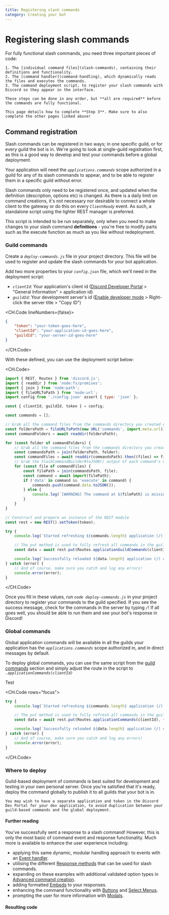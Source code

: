 ```yaml
---
title: Registering slash commands
category: Creating your bot
---
```


# Registering slash commands

<Alert title="Read first!" type="info">
	For fully functional slash commands, you need three important pieces of code:

	1. The [individual command files](slash-commands), containing their definitions and functionality.
	2. The [command handler](command-handling), which dynamically reads the files and executes the commands.
	3. The command deployment script, to register your slash commands with Discord so they appear in the interface.

	These steps can be done in any order, but **all are required** before the commands are fully functional.

	This page details how to complete **Step 3**. Make sure to also complete the other pages linked above!
</Alert>

## Command registration

Slash commands can be registered in two ways; in one specific guild, or for every guild the bot is in. We're going to look at single-guild registration first, as this is a good way to develop and test your commands before a global deployment.

Your application will need the _`applications.commands`_ scope authorized in a guild for any of its slash commands to appear, and to be able to register them in a specific guild without error.

Slash commands only need to be registered once, and updated when the definition (description, options etc) is changed. As there is a daily limit on command creations, it's not necessary nor desirable to connect a whole client to the gateway or do this on every _`ClientReady`_ event. As such, a standalone script using the lighter REST manager is preferred.

This script is intended to be run separately, only when you need to make changes to your slash command **definitions** - you're free to modify parts such as the execute function as much as you like without redeployment.

### Guild commands

Create a _`deploy-commands.js`_ file in your project directory. This file will be used to register and update the slash commands for your bot application.

Add two more properties to your _`config.json`_ file, which we'll need in the deployment script:

- _`clientId`_: Your application's client id ([Discord Developer Portal](https://discord.com/developers/applications) > "General Information" > application id)
- _`guildId`_: Your development server's id ([Enable developer mode](https://support.discord.com/hc/en-us/articles/206346498) > Right-click the server title > "Copy ID")

<CH.Code lineNumbers={false}>

```json
{
	"token": "your-token-goes-here",
	"clientId": "your-application-id-goes-here",
	"guildId": "your-server-id-goes-here"
}
```

</CH.Code>

With these defined, you can use the deployment script below:

<CH.Code>

```js deploy-commands.js
import { REST, Routes } from 'discord.js';
import { readdir } from 'node:fs/promises';
import { join } from 'node:path';
import { fileURLToPath } from 'node:url';
import config from './config.json' assert { type: 'json' };

const { clientId, guildId, token } = config;

const commands = [];

// Grab all the command files from the commands directory you created earlier
const foldersPath = fileURLToPath(new URL('commands', import.meta.url));
const commandFolders = await readdir(foldersPath);

for (const folder of commandFolders) {
	// Grab all the command files from the commands directory you created earlier
	const commandsPath = join(foldersPath, folder);
	const commandFiles = await readdir(commandsPath).then((files) => files.filter((file) => file.endsWith('.js')));
	// Grab the SlashCommandBuilder#toJSON() output of each command's data for deployment
	for (const file of commandFiles) {
		const filePath = join(commandsPath, file);
		const command = await import(filePath);
		if ('data' in command && 'execute' in command) {
			commands.push(command.data.toJSON());
		} else {
			console.log(`[WARNING] The command at ${filePath} is missing a required "data" or "execute" property.`);
		}
	}
}

// Construct and prepare an instance of the REST module
const rest = new REST().setToken(token);

try {
	console.log(`Started refreshing ${commands.length} application (/) commands.`);

	// The put method is used to fully refresh all commands in the guild with the current set
	const data = await rest.put(Routes.applicationGuildCommands(clientId, guildId), { body: commands });

	console.log(`Successfully reloaded ${data.length} application (/) commands.`);
} catch (error) {
	// And of course, make sure you catch and log any errors!
	console.error(error);
}
```

</CH.Code>

Once you fill in these values, run _`node deploy-commands.js`_ in your project directory to register your commands to the guild specified. If you see the success message, check for the commands in the server by typing _`/`_! If all goes well, you should be able to run them and see your bot's response in Discord!

### Global commands

Global application commands will be available in all the guilds your application has the _`applications.commands`_ scope authorized in, and in direct messages by default.

To deploy global commands, you can use the same script from the [guild commands](#guild-commands) section and simply adjust the route in the script to _`.applicationCommands(clientId)`_

Test

<CH.Code rows="focus">

```js focus=5
try {
	console.log(`Started refreshing ${commands.length} application (/) commands.`);

	// The put method is used to fully refresh all commands in the guild with the current set
	const data = await rest.put(Routes.applicationCommands(clientId), { body: commands });

	console.log(`Successfully reloaded ${data.length} application (/) commands.`);
} catch (error) {
	// And of course, make sure you catch and log any errors!
	console.error(error);
}
```

</CH.Code>

### Where to deploy

<Alert title="Tip" type="success">
	Guild-based deployment of commands is best suited for development and testing in your own personal server. Once you're satisfied that it's ready, deploy the command globally to publish it to all guilds that your bot is in.

	You may wish to have a separate application and token in the Discord Dev Portal for your dev application, to avoid duplication between your guild-based commands and the global deployment.
</Alert>

#### Further reading

You've successfully sent a response to a slash command! However, this is only the most basic of command event and response functionality. Much more is available to enhance the user experience including:

- applying this same dynamic, modular handling approach to events with an [Event handler](./event-handling).
- utilising the different [Response methods](../slash-commands/response-methods) that can be used for slash commands.
- expanding on these examples with additional validated option types in [Advanced command creation](../slash-commands/advanced-creation).
- adding formatted [Embeds](../popular-topics/embeds) to your responses.
- enhancing the command functionality with [Buttons](../interactions/buttons) and [Select Menus](../interactions/select-menus).
- prompting the user for more information with [Modals](../interactions/modals).

#### Resulting code

<ResultingCode path="creating-your-bot/command-deployment" />
